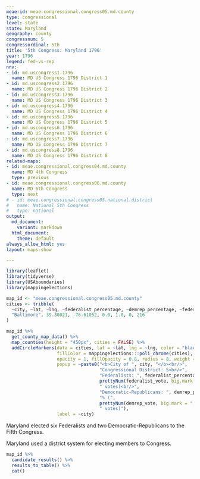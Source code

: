 ```yaml
---
meae-id: meae.congressional.congress05.md.county
type: congressional
level: state
state: Maryland
geography: county
congressnum: 5
congressordinal: 5th
title: '5th Congress: Maryland 1796'
year: 1796
legend: fed-vs-rep
nnv:
- id: md.uscongress1.1796
  name: MD US Congress 1796 District 1
- id: md.uscongress2.1796
  name: MD US Congress 1796 District 2
- id: md.uscongress3.1796
  name: MD US Congress 1796 District 3
- id: md.uscongress4.1796
  name: MD US Congress 1796 District 4
- id: md.uscongress5.1796
  name: MD US Congress 1796 District 5
- id: md.uscongress6.1796
  name: MD US Congress 1796 District 6
- id: md.uscongress7.1796
  name: MD US Congress 1796 District 7
- id: md.uscongress8.1796
  name: MD US Congress 1796 District 8
related-maps:
- id: meae.congressional.congress04.md.county
  name: MD 4th Congress
  type: previous
- id: meae.congressional.congress06.md.county
  name: MD 6th Congress
  type: next
# - id: meae.congressional.congress05.national.district
#   name: National 5th Congress
#   type: national
output:
  md_document:
    variant: markdown
  html_document:
    theme: default
always_allow_html: yes
layout: maps-show

---
```


```r
library(leaflet)
library(tidyverse)
library(USAboundaries)
library(mappingelections)

map_id <- "meae.congressional.congress05.md.county"
cities <- tribble(
  ~city, ~lat, ~lng, ~federalist_percentage, ~demrep_percentage, ~federalist_vote, ~demrep_vote,
  "Baltimore", 39.30021, -76.61052, 0.0, 1.0, 0, 216
)
```

<div class="map">

```r
map_id %>%
  get_county_map_data() %>%
  map_counties(height = "450px", cities = FALSE) %>%
  addCircleMarkers(data = cities, lat = ~lat, lng = ~lng, color = "black",
                   fillColor = mappingelections:::poli_chrome(cities),
                   opacity = 1, fillOpacity = 0.8, radius = 8, weight = 3,
                   popup = ~paste0("<b>City of ", city, "</b><br/>",
                                   "Congressional District: 5<br/>",
                                   "Federalists: ", federalist_percentage * 100, "% (", 
                                   prettyNum(federalist_vote, big.mark = ","), 
                                   " votes)<br/>",
                                   "Democratic-Republicans: ", demrep_percentage * 100,
                                   "% (", 
                                   prettyNum(demrep_vote, big.mark = ","),
                                   " votes)"),
                   label = ~city) 
```

</div>

Maryland elected six Federalists and two Democratic-Republicans to the Fifth Congress. 

Maryland used a district system for electing members to Congress.

<div class="results-table">

```r
map_id %>%
  candidate_results() %>%
  results_to_table() %>%
  cat()
```

</div>
